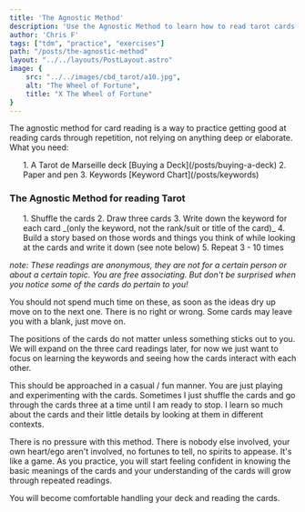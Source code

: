 ```yaml
---
title: 'The Agnostic Method'
description: 'Use the Agnostic Method to learn how to read tarot cards.'
author: 'Chris F'
tags: ["tdm", "practice", "exercises"]
path: "/posts/the-agnostic-method"
layout: "../../layouts/PostLayout.astro"
image: {
    src: "../../images/cbd_tarot/a10.jpg",
    alt: "The Wheel of Fortune",
    title: "X The Wheel of Fortune"
}
---
```



The agnostic method for card reading is a way to practice getting good at reading cards through repetition, not relying on anything deep or elaborate. What you need:
<ol class="rt-margin">
1. A Tarot de Marseille deck  [Buying a Deck](/posts/buying-a-deck)
2. Paper and pen
3. Keywords [Keyword Chart](/posts/keywords)
</ol>

### The Agnostic Method for reading Tarot
<ol class="rt-margin">
1. Shuffle the cards
2. Draw three cards
3. Write down the keyword for each card _(only the keyword, not the rank/suit or title of the card)_
4. Build a story based on those words and things you think of while looking at the cards and write it down (see note below)
5. Repeat 3 - 10 times
</ol>

_note: These readings are anonymous, they are not for a certain person or about a certain topic. You are free associating. But don't be surprised when you notice some of the cards do pertain to you!_

You should not spend much time on these, as soon as the ideas dry up move on to the next one. There is no right or wrong. Some cards may leave you with a blank, just move on.

The positions of the cards do not matter unless something sticks out to you. We will expand on the three card readings later, for now we just want to focus on learning the keywords and seeing how the cards interact with each other.

This should be approached in a casual / fun manner. You are just playing and experimenting with the cards. Sometimes I just shuffle the cards and go through the cards three at a time until I am ready to stop. I learn so much about the cards and their little details by looking at them in different contexts.

There is no pressure with this method. There is nobody else involved, your own heart/ego aren't involved, no fortunes to tell, no spirits to appease. It's like a game. As you practice, you will start feeling confident in knowing the basic meanings of the cards and your understanding of the cards will grow through repeated readings. 

You will become comfortable handling your deck and reading the cards.

